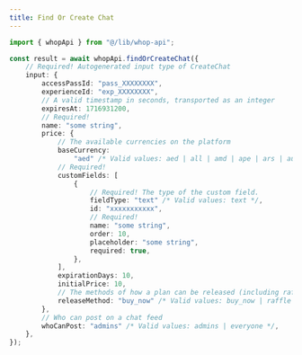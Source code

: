 ```yaml
---
title: Find Or Create Chat
---
```


```typescript
import { whopApi } from "@/lib/whop-api";

const result = await whopApi.findOrCreateChat({
	// Required! Autogenerated input type of CreateChat
	input: {
		accessPassId: "pass_XXXXXXXX",
		experienceId: "exp_XXXXXXXX",
		// A valid timestamp in seconds, transported as an integer
		expiresAt: 1716931200,
		// Required!
		name: "some string",
		price: {
			// The available currencies on the platform
			baseCurrency:
				"aed" /* Valid values: aed | all | amd | ape | ars | aud | bam | bgn | bhd | bob | brl | bsd | cad | chf | clp | cop | crc | czk | dkk | dop | dzd | egp | etb | eth | eur | gbp | ghs | gmd | gtq | gyd | hkd | huf | idr | ils | inr | jmd | jod | jpy | kes | khr | krw | kwd | lkr | mad | mdl | mga | mkd | mnt | mop | mur | mxn | myr | nad | ngn | nok | nzd | omr | pen | php | pkr | pln | pyg | qar | ron | rsd | rub | rwf | sar | sek | sgd | thb | tnd | try | ttd | twd | tzs | usd | uyu | uzs | vnd | xcd | xof | zar */,
			// Required!
			customFields: [
				{
					// Required! The type of the custom field.
					fieldType: "text" /* Valid values: text */,
					id: "xxxxxxxxxxx",
					// Required!
					name: "some string",
					order: 10,
					placeholder: "some string",
					required: true,
				},
			],
			expirationDays: 10,
			initialPrice: 10,
			// The methods of how a plan can be released (including raffles and waitlists).
			releaseMethod: "buy_now" /* Valid values: buy_now | raffle | waitlist */,
		},
		// Who can post on a chat feed
		whoCanPost: "admins" /* Valid values: admins | everyone */,
	},
});

```
